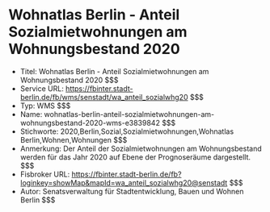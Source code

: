 # Wohnatlas Berlin - Anteil Sozialmietwohnungen am Wohnungsbestand 2020
- Titel: Wohnatlas Berlin - Anteil Sozialmietwohnungen am Wohnungsbestand 2020 $$$
- Service URL: https://fbinter.stadt-berlin.de/fb/wms/senstadt/wa_anteil_sozialwhg20 $$$
- Typ: WMS $$$
- Name: wohnatlas-berlin-anteil-sozialmietwohnungen-am-wohnungsbestand-2020-wms-e3839842 $$$
- Stichworte: 2020,Berlin,Sozial,Sozialmietwohnungen,Wohnatlas Berlin,Wohnen,Wohnungen $$$
- Anmerkung: Der Anteil der Sozialmietwohnungen am Wohnungsbestand werden für das Jahr 2020 auf Ebene der Prognoseräume dargestellt. $$$
- Fisbroker URL: https://fbinter.stadt-berlin.de/fb?loginkey=showMap&mapId=wa_anteil_sozialwhg20@senstadt $$$
- Autor: Senatsverwaltung für Stadtentwicklung, Bauen und Wohnen Berlin $$$
